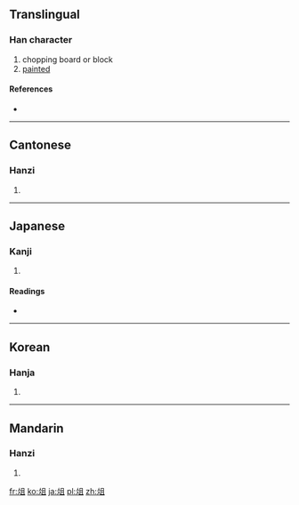 {{also|爼}}
==Translingual==

===Han character===
{{Han char|rn=9|rad=人|as=07|sn=9|four=8781<sub>0</sub>|canj=人人月一 (OOBM)}}

# chopping board or block
# [[painted]]

====References====
* {{Han ref|kx=0104.210|dkj=00679|dj=0221.050|hdz=10156.040|uh=4FCE|ud=20430|bh=AB5B|bd=43867}}

----

==Cantonese==

===Hanzi===
{{yue-hanzi|jyut=|y=jo2}}

# {{defn|Cantonese|sort=人07}}

----

==Japanese==

===Kanji===
{{ja-kanji|grade=|rs=人07}}

# {{defn|Japanese|sort=人07}}

====Readings====
* {{ja-readings|on=[[しょ]] (sho), [[そ]] (so)|kun=[[まないた]] (manaita)}}

----

==Korean==

===Hanja===
{{ko-hanja|hangeul=조|rv=jo|mr=cho}}

# {{defn|Korean|sort=人07}}

----

==Mandarin==

===Hanzi===
{{cmn-hanzi|pin=[[zǔ]] ([[zu3]])|wg=tsu<sup>3</sup>}}

# {{defn|Mandarin|sort=人07}}

[[fr:俎]]
[[ko:俎]]
[[ja:俎]]
[[pl:俎]]
[[zh:俎]]